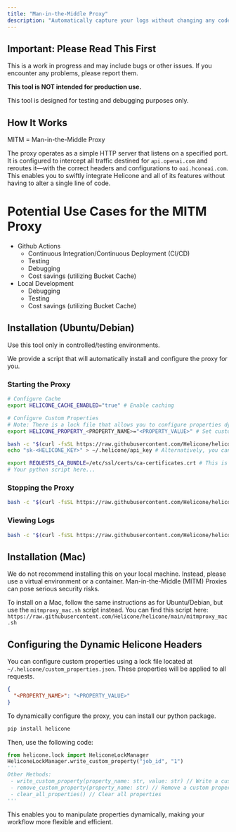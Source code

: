 ```yaml
---
title: "Man-in-the-Middle Proxy"
description: "Automatically capture your logs without changing any code."
---
```


<Warning>

## Important: Please Read This First

This is a work in progress and may include bugs or other issues. If you encounter any problems, please report them.

<b>This tool is NOT intended for production use.</b>

This tool is designed for testing and debugging purposes only.

</Warning>

## How It Works

<Info>MITM = Man-in-the-Middle Proxy</Info>

The proxy operates as a simple HTTP server that listens on a specified port. It is configured to intercept all traffic destined for `api.openai.com` and reroutes it—with the correct headers and configurations to `oai.hconeai.com`. This enables you to swiftly integrate Helicone and all of its features without having to alter a single line of code.

# Potential Use Cases for the MITM Proxy

- Github Actions
  - Continuous Integration/Continuous Deployment (CI/CD)
  - Testing
  - Debugging
  - Cost savings (utilizing Bucket Cache)
- Local Development
  - Debugging
  - Testing
  - Cost savings (utilizing Bucket Cache)

## Installation (Ubuntu/Debian)

<Warning>Use this tool only in controlled/testing environments.</Warning>

We provide a script that will automatically install and configure the proxy for you.

### Starting the Proxy

```bash
# Configure Cache
export HELICONE_CACHE_ENABLED="true" # Enable caching

# Configure Custom Properties
# Note: There is a lock file that allows you to configure properties dynamically
export HELICONE_PROPERTY_<PROPERTY_NAME>="<PROPERTY_VALUE>" # Set custom properties

bash -c "$(curl -fsSL https://raw.githubusercontent.com/Helicone/helicone/main/mitmproxy.sh)" -s start
echo "sk-<HELICONE_KEY>" > ~/.helicone/api_key # Alternatively, you can export HELICONE_API_KEY to your path before starting the proxy to bypass this step.

export REQUESTS_CA_BUNDLE=/etc/ssl/certs/ca-certificates.crt # This is required for HTTPS requests to work properly.
# Your python script here...
```

### Stopping the Proxy

```bash
bash -c "$(curl -fsSL https://raw.githubusercontent.com/Helicone/helicone/main/mitmproxy.sh)" -s stop
```

### Viewing Logs

```bash
bash -c "$(curl -fsSL https://raw.githubusercontent.com/Helicone/helicone/main/mitmproxy.sh)" -s tail
```

## Installation (Mac)

<Warning>
  We do not recommend installing this on your local machine. Instead, please use
  a virtual environment or a container. Man-in-the-Middle (MITM) Proxies can
  pose serious security risks.
</Warning>

To install on a Mac, follow the same instructions as for Ubuntu/Debian, but use the `mitmproxy_mac.sh` script instead. You can find this script here: `https://raw.githubusercontent.com/Helicone/helicone/main/mitmproxy_mac.sh`

## Configuring the Dynamic Helicone Headers

You can configure custom properties using a lock file located at `~/.helicone/custom_properties.json`. These properties will be applied to all requests.

```json
{
  "<PROPERTY_NAME>": "<PROPERTY_VALUE>"
}
```

To dynamically configure the proxy, you can install our python package.

```bash
pip install helicone
```

Then, use the following code:

```python
from helicone.lock import HeliconeLockManager
HeliconeLockManager.write_custom_property("job_id", "1")
'''
Other Methods:
 - write_custom_property(property_name: str, value: str) // Write a custom property
 - remove_custom_property(property_name: str) // Remove a custom property
 - clear_all_properties() // Clear all properties
'''
```

This enables you to manipulate properties dynamically, making your workflow more flexible and efficient.
